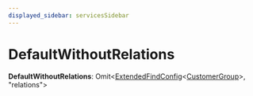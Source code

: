 ```yaml
---
displayed_sidebar: servicesSidebar
---
```



# DefaultWithoutRelations

 **DefaultWithoutRelations**: Omit&#60;[ExtendedFindConfig](services.ExtendedFindConfig.mdx)&#60;[CustomerGroup](../classes/services.CustomerGroup.mdx)&#62;, "relations"&#62;
